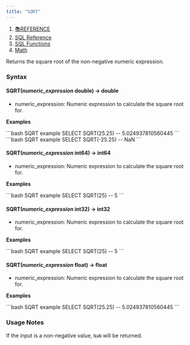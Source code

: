```yaml
---
title: "SQRT"
---
```


1. [📚REFERENCE](/reference)
2. [SQL Reference](/reference/sql-reference)
3. [SQL Functions](/reference/sql-reference/all-functions)
4. [Math](/reference/sql-reference/all-functions/math)

Returns the square root of the non-negative numeric expression.

### Syntax

#### SQRT(*numeric\_expression* double) → double

* numeric\_expression: Numeric expression to calculate the square root for.

**Examples**

<CodeGroup>
  ```bash SQRT example
  SELECT SQRT(25.25)
  -- 5.024937810560445
  ```
</CodeGroup>

<CodeGroup>
  ```bash SQRT example
  SELECT SQRT(-25.25)
  -- NaN
  ```
</CodeGroup>

#### SQRT(*numeric\_expression* int64) → int64

* numeric\_expression: Numeric expression to calculate the square root for.

**Examples**

<CodeGroup>
  ```bash SQRT example
  SELECT SQRT(25)
  -- 5
  ```
</CodeGroup>

#### SQRT(*numeric\_expression* int32) → int32

* numeric\_expression: Numeric expression to calculate the square root for.

**Examples**

<CodeGroup>
  ```bash SQRT example
  SELECT SQRT(25)
  -- 5
  ```
</CodeGroup>

#### SQRT(*numeric\_expression* float) → float

* numeric\_expression: Numeric expression to calculate the square root for.

**Examples**

<CodeGroup>
  ```bash SQRT example
  SELECT SQRT(25.25)
  -- 5.024937810560445
  ```
</CodeGroup>

### Usage Notes

If the input is a non-negative value, `NaN` will be returned.
